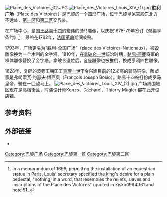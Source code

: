 [[Image:Place_des_Victoires_02.JPG|thumb]]
[[Image:Place_des_Victoires_Louis_XIV_(1).jpg|thumb]]
'''胜利广场'''（Place des Victoires）是巴黎的一个圆形广场，位于[[巴黎皇家宫殿|巴黎皇家宫殿]]东北方不远处，[[巴黎第一区|第一区]]和[[巴黎第二区|第二区]]交界处。

在广场中心，是国王[[路易十四|路易十四]]的宏伟的骑马雕像，以庆祝1678-79年签订《奈梅亨条约》<ref>In a memorandum of 1699, permitting the installation of an equestrian statue in Paris, Louis' secretary specified the king's desire for a plain pedestal, "nothing, in a word, that resembles the reliefs, slaves and inscriptions of the Place des Victoires" (quoted in Ziskin1994:161 and note 51..</ref> ，最终在1792年，[[法国革命|法国革命]]期间被毁。

1793年，广场更名为“胜利-全国广场”（place des Victoires-Nationaux），被毁雕像换为一个木制的金字塔。1810年，在[[拿破仑一世|拿破仑一世]]统治时期，[[路易·德賽|路易·德賽]]将军的裸体雕像替换了金字塔。拿破仑退位后，这座雕像也被推倒，换成亨利四世雕像。

1828年，复辟的波旁王朝国王[[查理十世_(法蘭西)|查理十世]]下令兴建目前的12米高的骑马铜像，雕塑家是弗朗索瓦·约瑟夫·博西奥（François Joseph Bosio）。路易十四被打扮成罗马皇帝，骑在一匹骏马上。 
[[Image:Place_des_Victoires_Louis_XIV_(2).jpg|thumb]]
广场周围地区现在是高档街区，时装设计师Kenzo、Cacharel、Thierry Mugler 都在此开设店铺。

==参考资料==
{{reflist|2}}

==外部链接==
* {{commonscat-inline|Place des Victoires}}

{{coord|48|51|57|N|2|20|28|E|type:landmark_region:FR_source:frwiki|display=title}}
{{巴黎名胜}}

[[Category:巴黎广场|Category:巴黎广场]]
[[Category:巴黎第一区|Category:巴黎第一区]]
[[Category:巴黎第二区|Category:巴黎第二区]]